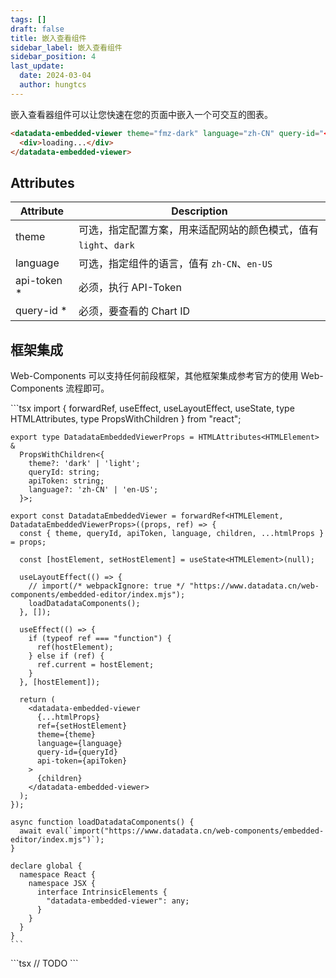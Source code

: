 ```yaml
---
tags: []
draft: false
title: 嵌入查看组件
sidebar_label: 嵌入查看组件
sidebar_position: 4
last_update:
  date: 2024-03-04
  author: hungtcs
---
```



嵌入查看器组件可以让您快速在您的页面中嵌入一个可交互的图表。

```html
<datadata-embedded-viewer theme="fmz-dark" language="zh-CN" query-id="<query-id>" api-token="<your-token>">
  <div>loading...</div>
</datadata-embedded-viewer>
```

## Attributes

| Attribute    | Description                                                      |
| ------------ | ---------------------------------------------------------------- |
| theme        | 可选，指定配置方案，用来适配网站的颜色模式，值有 `light`、`dark` |
| language     | 可选，指定组件的语言，值有 `zh-CN`、`en-US`                      |
| api-token \* | 必须，执行 API-Token                                             |
| query-id \*  | 必须，要查看的 Chart ID                                          |

## 框架集成

Web-Components 可以支持任何前段框架，其他框架集成参考官方的使用 Web-Components 流程即可。

<Tabs>
  <TabItem value="react" label="React" default>
    ```tsx
    import { forwardRef, useEffect, useLayoutEffect, useState, type HTMLAttributes, type PropsWithChildren } from "react";

    export type DatadataEmbeddedViewerProps = HTMLAttributes<HTMLElement> &
      PropsWithChildren<{
        theme?: 'dark' | 'light';
        queryId: string;
        apiToken: string;
        language?: 'zh-CN' | 'en-US';
      }>;

    export const DatadataEmbeddedViewer = forwardRef<HTMLElement, DatadataEmbeddedViewerProps>((props, ref) => {
      const { theme, queryId, apiToken, language, children, ...htmlProps } = props;

      const [hostElement, setHostElement] = useState<HTMLElement>(null);

      useLayoutEffect(() => {
        // import(/* webpackIgnore: true */ "https://www.datadata.cn/web-components/embedded-editor/index.mjs");
        loadDatadataComponents();
      }, []);

      useEffect(() => {
        if (typeof ref === "function") {
          ref(hostElement);
        } else if (ref) {
          ref.current = hostElement;
        }
      }, [hostElement]);

      return (
        <datadata-embedded-viewer
          {...htmlProps}
          ref={setHostElement}
          theme={theme}
          language={language}
          query-id={queryId}
          api-token={apiToken}
        >
          {children}
        </datadata-embedded-viewer>
      );
    });

    async function loadDatadataComponents() {
      await eval(`import("https://www.datadata.cn/web-components/embedded-editor/index.mjs")`);
    }

    declare global {
      namespace React {
        namespace JSX {
          interface IntrinsicElements {
            "datadata-embedded-viewer": any;
          }
        }
      }
    }
    ```
  </TabItem>
  <TabItem value="vue" label="Vue">
    ```tsx
    // TODO
    ```
  </TabItem>
</Tabs>
